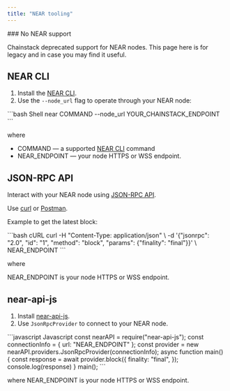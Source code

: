 ```yaml
---
title: "NEAR tooling"
---
```


<Warning>
### No NEAR support

Chainstack deprecated support for NEAR nodes. This page here is for legacy and in case you may find it useful.

</Warning>

## NEAR CLI
1. Install the [NEAR CLI](https://docs.near.org/tools/near-cli).
2. Use the `--node_url` flag to operate through your NEAR node:

<CodeGroup>
  ```bash Shell
  near COMMAND --node_url YOUR_CHAINSTACK_ENDPOINT
  ```
</CodeGroup>

where

* COMMAND — a supported [NEAR CLI](https://docs.near.org/tools/near-cli) command
* NEAR\_ENDPOINT — your node HTTPS or WSS endpoint.

## JSON-RPC API

Interact with your NEAR node using [JSON-RPC API](https://docs.near.org/api/rpc/introduction).

Use [curl](https://curl.haxx.se) or [Postman](https://www.getpostman.com).

Example to get the latest block:

<CodeGroup>
  ```bash cURL
  curl -H "Content-Type: application/json" \
    -d '{"jsonrpc": "2.0", "id": "1", "method": "block", "params": {"finality": "final"}}' \
    NEAR_ENDPOINT
  ```
</CodeGroup>

where

NEAR\_ENDPOINT is your node HTTPS or WSS endpoint.

## near-api-js

1. Install [near-api-js](https://docs.near.org/tools/near-api-js/quick-reference).
2. Use `JsonRpcProvider` to connect to your NEAR node.

<CodeGroup>
  ```javascript Javascript
  const nearAPI = require("near-api-js");
  const connectionInfo = {
      url: "NEAR_ENDPOINT"
  };
  const provider = new nearAPI.providers.JsonRpcProvider(connectionInfo);
  async function main() {
      const response = await provider.block({
          finality: "final",
      });
      console.log(response)
  }
  main();
  ```
</CodeGroup>

where NEAR\_ENDPOINT is your node HTTPS or WSS endpoint.
